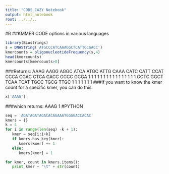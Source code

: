 ```yaml
---
title: "COBS_CAZY Notebook"
output: html_notebook
root: ../../..
---
```

#R
##KMMER CODE options in various languages
```r
library(Biostrings)
s = DNAString('ATGCCCATCAAAGGCTCATTGCGACC')
kmercounts = oligonucleotideFrequency(s,4)
head(kmercounts)
kmercounts[kmercounts>0]
```
###Returns:
AAAG AAGG AGGC ATCA ATGC ATTG CAAA CATC CATT CCAT CCCA CGAC CTCA GACC GCCC GCGA 
   1    1    1    1    1    1    1    1    1    1    1    1    1    1    1    1 
GCTC GGCT TCAA TCAT TGCC TGCG TTGC 
   1    1    1    1    1    1    1
###If you want to know the kmer count for a specific kmer, you can do this:
```r
x['AAAG']
```
###which returns:
AAAG
   1
#PYTHON
```python
seq = 'AGATAGATAGACACAGAAATGGGGACCACAC'
kmers = {}
k = 4
for i in range(len(seq) -k + 1):
   kmer = seq[i:i+k]
   if kmers.has_key(kmer):
      kmers[kmer] += 1
   else:
      kmers[kmer] = 1

for kmer, count in kmers.items():
   print kmer + "\t" + str(count)
```

